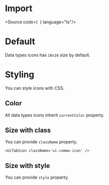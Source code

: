 

<Meta title="Separators/Docs" />

# Import

<Source code={`
`} language="ts"/>

# Default

Data types icons has `16x16` size by default.

<Canvas layout="centered">
  <UiTabIcon />
</Canvas>

# Styling

You can style icons with CSS.

## Color

All data types icons inherit `currentColor` property.

<Canvas layout="centered">
  <div style={{ color: 'blue' }}>
    <UiTabIcon />
  </div>
</Canvas>

## Size with class

You can provide `className` property.

<Canvas layout="centered">
  <div>
    <style>
      {`
        .ui-comma-icon {
          width: 32px;
          height: 32px;
        }
      `}
    </style>

    <UiTabIcon className='ui-comma-icon' />
  </div>
</Canvas>

## Size with style

You can provide `style` property.

<Canvas layout="centered">
  <UiTabIcon style={{ width: '32px', height: '32px' }} />
</Canvas>
